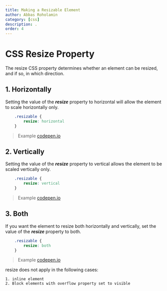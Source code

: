 ```yaml
---
title: Making a Resizable Element
author: Abbas Roholamin
category: [css]
description: .
order: 4
---
```


# CSS Resize Property 

The resize CSS property determines whether an element can be resized, and if so, in which direction.


## 1. Horizontally

Setting the value of the **_resize_** property to horizontal will allow the element to scale horizontally only.

```css:style.css
	.resizable {
		resize: horizontal
	}
```

> Example [codepen.io](https://codepen.io/abbas-roholamin/pen/QWVgbjy)




## 2. Vertically

Setting the value of the **_resize_** property to vertical allows the element to be scaled vertically only.


```css:style.css
	.resizable {
		resize: vertical
	}
```

> Example [codepen.io](https://codepen.io/abbas-roholamin/pen/eYLRNvG?editors=1100)


## 3. Both

If you want the element to resize both horizontally and vertically, set the value of the **_resize_** property to both.

```css:style.css
	.resizable {
		resize: both
	}
```

> Example [codepen.io](https://codepen.io/abbas-roholamin/pen/gOdRpKp)


<Tips>
  resize does not apply in the following cases:

	1. inline element
	2. Block elements with overflow property set to visible
</Tips>


<Author
  name="Abbas Roholamin"
  headline="Web Designer & Developer"
  image="https://i.ibb.co/h1ppgNp/photo-2023-02-28-14-46-31.jpg"
  link="https://twitter.com/abbas_roholamin"
/>
